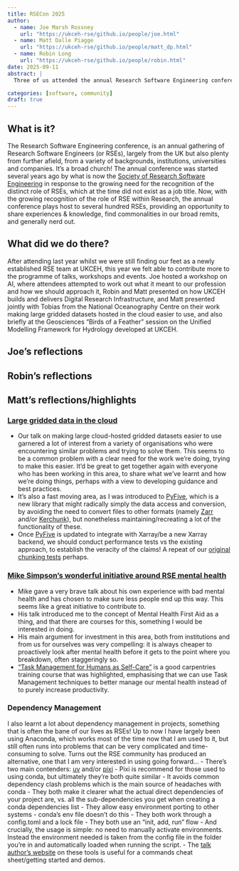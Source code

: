 ```yaml
---
title: RSECon 2025
author:
  - name: Joe Marsh Rossney
    url: "https://ukceh-rse/github.io/people/joe.html"
  - name: Matt Dalle Piagge
    url: "https://ukceh-rse/github.io/people/matt_dp.html"
  - name: Robin Long
    url: "https://ukceh-rse/github.io/people/robin.html"
date: 2025-09-11
abstract: |
  Three of us attended the annual Research Software Engineering conference, this year held at the University of Warwick, which is not actually in Warwick, but on the outskirts of Coventry. Here are some reflections on the time.

categories: [software, community]
draft: true
---
```


## What is it? 

The Research Software Engineering conference, is an annual gathering of Research Software Engineers (or RSEs), largely from the UK but also plenty from further afield, from a variety of backgrounds, institutions, universities and companies. It's a broad church! The annual conference was started several years ago by what is now the [Society of Research Software Engineering](https://society-rse.org/) in response to the growing need for the recognition of the distinct role of RSEs, which at the time did not exist as a job title. Now, with the growing recognition of the role of RSE within Research, the annual conference plays host to several hundred RSEs, providing an opportunity to share experiences & knowledge, find commonalities in our broad remits, and generally nerd out.

## What did we do there?

After attending last year whilst we were still finding our feet as a newly established RSE team at UKCEH, this year we felt able to contribute more to the programme of talks, workshops and events. Joe hosted a workshop on AI, where attendees attempted to work out what it meant to our profession and how we should approach it, Robin and Matt presented on how UKCEH builds and delivers Digital Research Infrastructure, and Matt presented jointly with Tobias from the National Oceanography Centre on their work making large gridded datasets hosted in the cloud easier to use, and also briefly at the Geosciences "Birds of a Feather" session on the Unified Modelling Framework for Hydrology developed at UKCEH. 

## Joe's reflections

## Robin's reflections

## Matt's reflections/highlights

### [Large gridded data in the cloud](https://github.com/user-attachments/files/22431521/RSECon.NOC.UKCEH.pptx)

- Our talk on making large cloud-hosted gridded datasets easier to use garnered a lot of interest from a variety of organisations who were encountering similar problems and trying to solve them. This seems to be a common problem with a clear need for the work we're doing, trying to make this easier. It'd be great to get together again with everyone who has been working in this area, to share what we've learnt and how we're doing things, perhaps with a view to developing guidance and best practices. 
- It's also a fast moving area, as I was introduced to [PyFive](https://pyfive.readthedocs.io/en/latest/optimising.html), which is a new library that might radically simply the data access and conversion, by avoiding the need to convert files to other formats (namely [Zarr](https://zarr.dev/) and/or [Kerchunk](https://fsspec.github.io/kerchunk/)), but nonetheless maintaining/recreating a lot of the functionality of these. 
- Once [PyFive](https://pyfive.readthedocs.io/en/latest/optimising.html) is updated to integrate with Xarray/be a new Xarray backend, we should conduct performance tests vs the existing approach, to establish the veracity of the claims! A repeat of our [original chunking tests](https://github.com/NERC-CEH/object_store_tutorial/blob/main/img/objstore_rm4.png) perhaps. 

### [Mike Simpson's wonderful initiative around RSE mental health](https://www.software.ac.uk/blog/converse-lets-talk-about-mental-health)
- Mike gave a very brave talk about his own experience with bad mental health and has chosen to make sure less people end up this way. This seems like a great initiative to contribute to. 
- His talk introduced me to the concept of Mental Health First Aid as a thing, and that there are courses for this, something I would be interested in doing. 
- His main argument for investment in this area, both from institutions and from us for ourselves was very compelling: it is always cheaper to proactively look after mental health before it gets to the point where you breakdown, often staggeringly so. 
- ["Task Management for Humans as Self-Care"](https://carpentries-incubator.github.io/task-management/aio.html?source=post_page-----cf4c99c0e25d--------------------------------) is a good carpentries training course that was highlighted, emphasising that we can use Task Management techniques to better manage our mental health instead of to purely increase productivity. 

### Dependency Management
I also learnt a lot about dependency management in projects, something that is often the bane of our lives as RSEs! Up to now I have largely been using Anaconda, which works most of the time now that I am used to it, but still often runs into problems that can be very complicated and time-consuming to solve. Turns out the RSE community has produced an alternative, one that I am very interested in using going forward...
- There's two main contenders: [uv](https://docs.astral.sh/uv/) and/or [pixi](https://pixi.sh/latest/)
- Pixi is recommend for those used to using conda, but ultimately they're both quite similar
- It avoids common dependency clash problems which is the main source of headaches with conda
- They both make it clearer what the actual direct dependencies of your project are, vs. all the sub-dependencies you get when creating a conda dependencies list
- They allow easy environment porting to other systems - conda's env file doesn't do this
- They both work through a config.toml and a lock file
- They both use an "init, add, run" flow
- And crucially, the usage is simple: no need to manually activate environments. Instead the environment needed is taken from the config file in the folder you're in and automatically loaded when running the script.
- The [talk author's website](https://jatonline.github.io/managing-dependencies-using-uv-and-pixi/) on these tools is useful for a commands cheat sheet/getting started and demos. 


